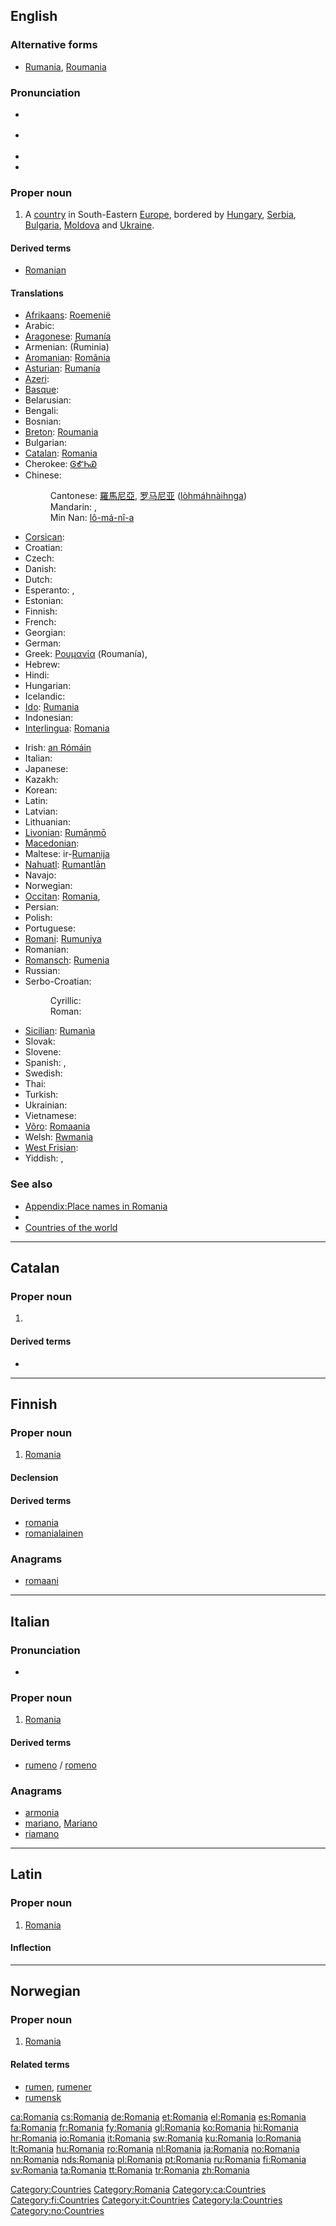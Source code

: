 {{also|romania|România|Románia|Romanía}}
==English==
{{wikipedia}}

===Alternative forms===
* [[Rumania]], [[Roumania]] {{italbrac|archaic}}

===Pronunciation===
* {{a|UK}} {{IPA|/ɹəʊˈmeɪ.ni.ə/}}
* {{a|US}} {{IPA|/ɹoʊˈmeɪ.ni.ə/}}
* {{audio|en-us-Romania.ogg|Audio (US)}}
* {{rhymes|eɪniə}}

===Proper noun===
{{en-proper noun}}

# A [[country]] in South-Eastern [[Europe]], bordered by [[Hungary]], [[Serbia]], [[Bulgaria]], [[Moldova]] and [[Ukraine]].

====Derived terms====
* [[Romanian]]

====Translations====
{{trans-top|South-Eastern European country}}
* [[Afrikaans]]: [[Roemenië]]
* Arabic: {{t|ar|رومانيا|f|tr=rumaanya}}
* [[Aragonese]]: [[Rumanía]]
* Armenian: {{t-|hy|Ռումինիա}} (R̄uminia)
* [[Aromanian]]: [[Romãnia]]
* [[Asturian]]: [[Rumanía]]
* [[Azeri]]: {{t+|az|Rumıniya|xs=Azeri}}
* [[Basque]]: {{t+|eu|Errumania|xs=Basque}}
* Belarusian: {{t|be|Румынія|f|tr=Rumýnija|xs=Belarusian}}
* Bengali: {{t-|bn|রোমানিয়া|tr=romaniya}}
* Bosnian: {{t-|bs|Rumunija|f}}
* [[Breton]]: [[Roumania]]
* Bulgarian: {{t|bg|Румъния|f|tr=Rumǎ̀nija}}
* [[Catalan]]: [[#Catalan|Romania]] {{f}}
* Cherokee: [[ᎶᎹᏂᏯ]]
* Chinese:
*: Cantonese: [[羅馬尼亞]], [[罗马尼亚]] ([[lòhmáhnàihnga]])
*: Mandarin: {{t-|cmn|羅馬尼亞|sc=Hani}}, {{t-|cmn|罗马尼亚|tr=Luōmǎníyà|sc=Hani}}
*: Min Nan: [[lô-má-nî-a]]
* [[Corsican]]: {{t-|co|Rumenia|xs=Corsican}}
* Croatian: {{t+|hr|Rumunjska|f}}
* Czech: {{t+|cs|Rumunsko|n}}
* Danish: {{t-|da|Rumænien}}
* Dutch: {{t+|nl|Roemenië}}
* Esperanto: {{t-|eo|Rumanio|xs=Esperanto}}, {{t-|eo|Rumanujo|xs=Esperanto}}
* Estonian: {{t+|et|Rumeenia}}
* Finnish: {{t+|fi|Romania}}
* French: {{t+|fr|Roumanie|f}}
* Georgian: {{t|ka|რუმინეთი|tr=rumineti|sc=Geor|xs=Georgian}}
* German: {{t+|de|Rumänien|n}}
* Greek: [[Ρουμανία]] {{f}} (Roumanía), {{t|el|Ρουμανία|f|tr=Roumanía|sc=Grek}}
* Hebrew: {{t+|he|רומניה|f|tr=románya}}
* Hindi: {{t|hi|रोमानिया|tr=romāniyā|xs=Hindi}}
* Hungarian: {{t+|hu|Románia}}
* Icelandic: {{t+|is|Rúmenía|f}}
* [[Ido]]: [[Rumania]]
* Indonesian: {{t-|id|Rumania|xs=Indonesian}}
* [[Interlingua]]: [[#Interlingua|Romania]]
{{trans-mid}}
* Irish: [[an Rómáin]] {{f}}
* Italian: {{t+|it|Romania|f}}
* Japanese: {{t+|ja|ルーマニア|tr=Rūmania}}
* Kazakh: {{t-|kk|Румыния|sc=Cyrl|xs=Kazakh}}
* Korean: {{t+|ko|루마니아|tr=Rumania|sc=Hang}}
* Latin: {{t-|la|Romania}}
* Latvian: {{t|lv|Rumānija }}
* Lithuanian: {{t+|lt|Rumunija|xs=Lithuanian}}
* [[Livonian]]: [[Rumāņmō]]
* [[Macedonian]]: {{t+|mk|Романија|f|tr=Románija}}
* Maltese: ir-[[Rumanija]]
* [[Nahuatl]]: [[Rumantlān]]
* Navajo: {{tø|nv|Wooméiniya}}
* Norwegian: {{t+|no|Romania}}
* [[Occitan]]: [[#Occitan|Romania]], {{t|oc|Roumagnu|xs=Occitan}}
* Persian: {{t+|fa|رومانی|tr=Rumâni|xs=Persian}}
* Polish: {{t+|pl|Rumunia|f}}
* Portuguese: {{t+|pt|Roménia|f}}
* [[Romani]]: [[Rumuniya]]
* Romanian: {{t+|ro|România|f}}
* [[Romansch]]: [[Rumenia]]
* Russian: {{t+|ru|Румыния|f|tr=Rumýnija}}
* Serbo-Croatian:
*: Cyrillic: {{t|sh|Румунија|f|sc=Cyrl}}
*: Roman: {{t|sh|Rumunija|f}}
* [[Sicilian]]: [[Rumanìa]] {{f}}
* Slovak: {{t|sk|Rumunsko|n}}
* Slovene: {{t+|sl|Romunija|f}}
* Spanish: {{t+|es|Rumania|f}}, {{t+|es|Rumanía|f}}
* Swedish: {{t+|sv|Rumänien}}
* Thai: {{t|th|โรมาเนีย|tr=rohmaania}}
* Turkish: {{t+|tr|Romanya}}
* Ukrainian: {{t+|uk|Румунія|f|tr=Rumúnija|xs=Ukrainian}}
* Vietnamese: {{t|vi|Rumani}}
* [[Võro]]: [[Romaania]]
* Welsh: [[Rwmania]] {{f}}
* [[West Frisian]]: {{t|fy|Roemeenje}}
* Yiddish: {{Hebr|[[ראמעניע]]}}, {{t|yi|ראמעניע|sc=Hebr}}
{{trans-bottom}}

===See also===
* [[Appendix:Place names in Romania]]
* {{list|en|countries of Europe}}
* [[Appendix:Countries of the world|Countries of the world]]

[[Category:Countries]]
[[Category:Romania]]

----

==Catalan==
{{wikipedia|lang=ca}}

===Proper noun===
{{ca-proper noun|f}}

# {{l|en|Romania}}

====Derived terms====
* {{l|ca|romanès}}

[[Category:ca:Countries]]

----

==Finnish==
{{wikipedia|lang=fi}}

===Proper noun===
{{infl|fi|proper noun}}

# [[#English|Romania]]

====Declension====
{{fi-decl-kulkija|Romani|nopl=1}}

====Derived terms====
* [[romania]]
* [[romanialainen]]

===Anagrams===
* [[romaani#Finnish|romaani]]

[[Category:fi:Countries]]

----

==Italian==
{{wikipedia|lang=it}}

===Pronunciation===
* {{IPA|/romaˈnia/|lang=it}}

===Proper noun===
{{infl|it|proper noun|gender=f}}

# [[Romania#English|Romania]]

====Derived terms====
* [[rumeno]] / [[romeno]]

===Anagrams===
* [[armonia#Italian|armonia]]
* [[mariano#Italian|mariano]], [[Mariano#Italian|Mariano]]
* [[riamano#Italian|riamano]]

[[Category:it:Countries]]

----

==Latin==

===Proper noun===
{{la-proper noun|Romania|Romaniae|Romaniae|f|first}}

# [[#English|Romania]]

====Inflection====
{{la-decl-1st-loc|Romani}}

[[Category:la:Countries]]

----

==Norwegian==
{{wikipedia|lang=no}}

===Proper noun===
{{infl|no|proper noun}}

# [[#English|Romania]]

====Related terms====
* [[rumen]], [[rumener]]
* [[rumensk]]

[[Category:no:Countries]]

[[ca:Romania]]
[[cs:Romania]]
[[de:Romania]]
[[et:Romania]]
[[el:Romania]]
[[es:Romania]]
[[fa:Romania]]
[[fr:Romania]]
[[fy:Romania]]
[[gl:Romania]]
[[ko:Romania]]
[[hi:Romania]]
[[hr:Romania]]
[[io:Romania]]
[[it:Romania]]
[[sw:Romania]]
[[ku:Romania]]
[[lo:Romania]]
[[lt:Romania]]
[[hu:Romania]]
[[ro:Romania]]
[[nl:Romania]]
[[ja:Romania]]
[[no:Romania]]
[[nn:Romania]]
[[nds:Romania]]
[[pl:Romania]]
[[pt:Romania]]
[[ru:Romania]]
[[fi:Romania]]
[[sv:Romania]]
[[ta:Romania]]
[[tt:Romania]]
[[tr:Romania]]
[[zh:Romania]]